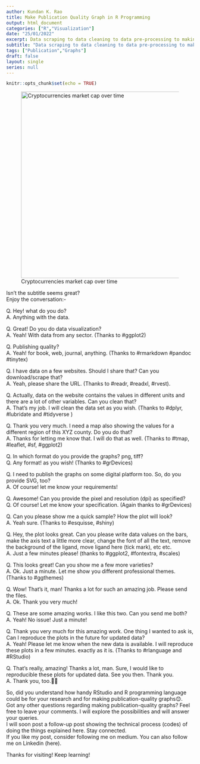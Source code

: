 ```yaml
---
author: Kundan K. Rao
title: Make Publication Quality Graph in R Programming
output: html_document
categories: ["R","Visualization"]
date: "25/01/2022"
excerpt: Data scraping to data cleaning to data pre-processing to making plots to exporting in multiple formats. Everything in Rstudio.
subtitle: "Data scraping to data cleaning to data pre-processing to making plots to exporting in multiple formats. Everything in Rstudio."
tags: ["Publication","Graphs"]
draft: false
layout: single
series: null
---
```


```r
knitr::opts_chunk$set(echo = TRUE)
```

![Cryptocurrencies market cap over time](featured-photo.jpg "Cryptocurrencies market cap over time"){width="500"}

Isn't the subtitle seems great?\
Enjoy the conversation:-

Q. Hey! what do you do?\
A. Anything with the data.

Q. Great! Do you do data visualization?\
A. Yeah! With data from any sector. (Thanks to \#ggplot2)

Q. Publishing quality?\
A. Yeah! for book, web, journal, anything. (Thanks to \#rmarkdown \#pandoc \#tinytex)

Q. I have data on a few websites. Should I share that? Can you download/scrape that?\
A. Yeah, please share the URL. (Thanks to \#readr, \#readxl, \#rvest).

Q. Actually, data on the website contains the values in different units and there are a lot of other variables. Can you clean that?\
A. That's my job. I will clean the data set as you wish. (Thanks to \#dplyr, \#lubridate and \#tidyverse )

Q. Thank you very much. I need a map also showing the values for a different region of this XYZ county. Do you do that?\
A. Thanks for letting me know that. I will do that as well. (Thanks to \#tmap, \#leaflet, \#sf, \#ggplot2)

Q. In which format do you provide the graphs? png, tiff?\
Q. Any format! as you wish! (Thanks to \#grDevices)

Q. I need to publish the graphs on some digital platform too. So, do you provide SVG, too?\
A. Of course! let me know your requirements!

Q. Awesome! Can you provide the pixel and resolution (dpi) as specified?\
Q. Of course! Let me know your specification. (Again thanks to \#grDevices)

Q. Can you please show me a quick sample? How the plot will look?\
A. Yeah sure. (Thanks to \#esquisse, \#shiny)

Q. Hey, the plot looks great. Can you please write data values on the bars, make the axis text a little more clear, change the font of all the text, remove the background of the ligand, move ligand here (tick mark), etc etc.\
A. Just a few minutes please! (thanks to \#ggplot2, \#fontextra, \#scales)

Q. This looks great! Can you show me a few more varieties?\
A. Ok. Just a minute. Let me show you different professional themes. (Thanks to \#ggthemes)

Q. Wow! That's it, man! Thanks a lot for such an amazing job. Please send the files.\
A. Ok. Thank you very much!

Q. These are some amazing works. I like this two. Can you send me both?\
A. Yeah! No issue! Just a minute!

Q. Thank you very much for this amazing work. One thing I wanted to ask is, Can I reproduce the plots in the future for updated data?\
A. Yeah! Please let me know when the new data is available. I will reproduce these plots in a few minutes. exactly as it is. (Thanks to \#rlanguage and \#RStudio)

Q. That's really, amazing! Thanks a lot, man. Sure, I would like to reproducible these plots for updated data. See you then. Thank you.\
A. Thank you, too.🍹🍹

So, did you understand how handy RStudio and R programming language could be for your research and for making publication-quality graphs😊.\
Got any other questions regarding making publication-quality graphs? Feel free to leave your comments. I will explore the possibilities and will answer your queries.\
I will soon post a follow-up post showing the technical process (codes) of doing the things explained here. Stay connected.\
If you like my post, consider following me on medium. You can also follow me on Linkedin (here).

Thanks for visiting! Keep learning!

